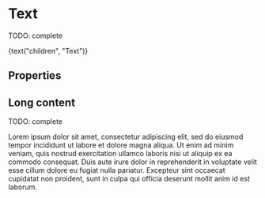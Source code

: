 

<Meta title="Atoms/Text" component={Text} />

# Text

TODO: complete

<Preview>
  <Story name="default" parameters={{ decorators: [withKnobs, withA11y] }}>
    <Text> {text("children", "Text")} </Text>
  </Story>
</Preview>

## Properties

<Props of={Text} />

## Long content

TODO: complete

<Preview>
  <Story name="long content" parameters={{ decorators: [withKnobs, withA11y] }}>
    <Text>
      Lorem ipsum dolor sit amet, consectetur adipiscing elit, sed do eiusmod 
      tempor incididunt ut labore et dolore magna aliqua. Ut enim ad minim veniam, 
      quis nostrud exercitation ullamco laboris nisi ut aliquip ex ea commodo consequat. 
      Duis aute irure dolor in reprehenderit in voluptate velit esse cillum dolore eu 
      fugiat nulla pariatur. Excepteur sint occaecat cupidatat non proident, sunt in 
      culpa qui officia deserunt mollit anim id est laborum. 
    </Text>
  </Story>
</Preview>

